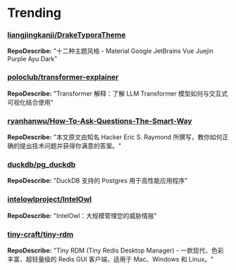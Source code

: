 
# Trending

### [liangjingkanji/DrakeTyporaTheme](https://github.com/liangjingkanji/DrakeTyporaTheme)
**RepoDescribe:** "十二种主题风格 - Material Google JetBrains Vue Juejin Purple Ayu Dark"
  

### [poloclub/transformer-explainer](https://github.com/poloclub/transformer-explainer)
**RepoDescribe:** "Transformer 解释：了解 LLM Transformer 模型如何与交互式可视化结合使用"
  

### [ryanhanwu/How-To-Ask-Questions-The-Smart-Way](https://github.com/ryanhanwu/How-To-Ask-Questions-The-Smart-Way)
**RepoDescribe:** "本文原文由知名 Hacker Eric S. Raymond 所撰写，教你如何正确的提出技术问题并获得你满意的答案。"
  

### [duckdb/pg_duckdb](https://github.com/duckdb/pg_duckdb)
**RepoDescribe:** "DuckDB 支持的 Postgres 用于高性能应用程序"
  

### [intelowlproject/IntelOwl](https://github.com/intelowlproject/IntelOwl)
**RepoDescribe:** "IntelOwl：大规模管理您的威胁情报"
  

### [tiny-craft/tiny-rdm](https://github.com/tiny-craft/tiny-rdm)
**RepoDescribe:** "Tiny RDM (Tiny Redis Desktop Manager) - 一款现代、色彩丰富、超轻量级的 Redis GUI 客户端，适用于 Mac、Windows 和 Linux。"
  